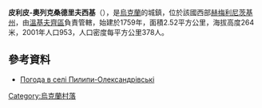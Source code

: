 {{coord|49|1|19|N|27|9|31|E|scale:100000|display=title}}

'''皮利皮-奧列克桑德里夫西基'''（{{lang-uk|Пилипи-Олександрівські}}），是[[烏克蘭|烏克蘭]]的城鎮，位於該國西部[[赫梅利尼茨基州|赫梅利尼茨基州]]，由[[溫基夫齊區|溫基夫齊區]]負責管轄，始建於1759年，面積2.52平方公里，海拔高度264米，2001年人口953，人口密度每平方公里378人。

==參考資料==
* [http://weather.in.ua/ua/hmel'nickaja/20340 Погода в селі Пилипи-Олександрівські]{{Wayback|url=http://weather.in.ua/ua/hmel%27nickaja/20340 |date=20111220081027 }}

{{Ukraine-geo-stub}}
[[Category:烏克蘭村落|Category:烏克蘭村落]]